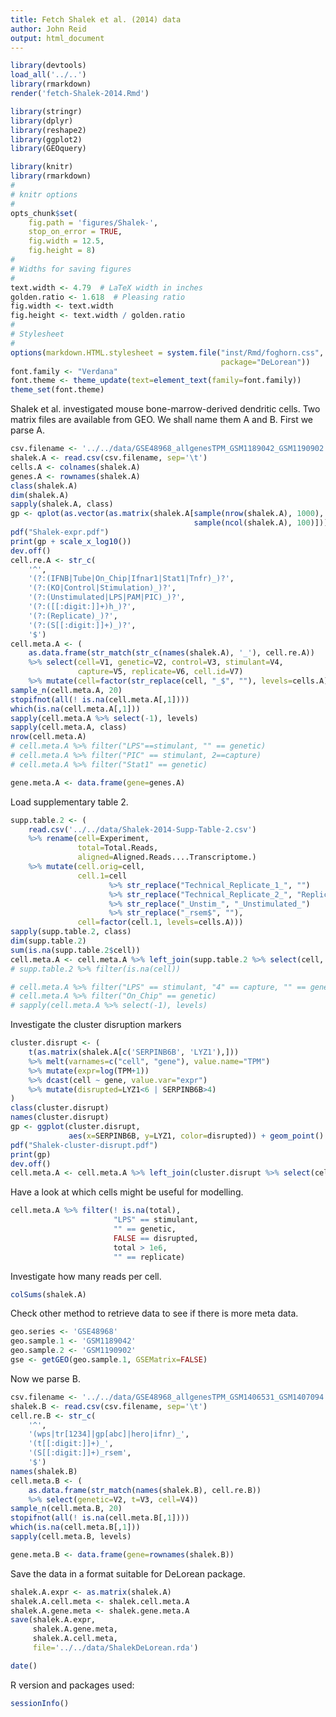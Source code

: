 ```yaml
---
title: Fetch Shalek et al. (2014) data
author: John Reid
output: html_document
---
```


```r
library(devtools)
load_all('../..')
library(rmarkdown)
render('fetch-Shalek-2014.Rmd')

```


```r
library(stringr)
library(dplyr)
library(reshape2)
library(ggplot2)
library(GEOquery)

```


```r
library(knitr)
library(rmarkdown)
#
# knitr options
#
opts_chunk$set(
    fig.path = 'figures/Shalek-',
    stop_on_error = TRUE,
    fig.width = 12.5,
    fig.height = 8)
#
# Widths for saving figures
#
text.width <- 4.79  # LaTeX width in inches
golden.ratio <- 1.618  # Pleasing ratio
fig.width <- text.width
fig.height <- text.width / golden.ratio
#
# Stylesheet
#
options(markdown.HTML.stylesheet = system.file("inst/Rmd/foghorn.css",
                                               package="DeLorean"))
font.family <- "Verdana"
font.theme <- theme_update(text=element_text(family=font.family))
theme_set(font.theme)

```



Shalek et al. investigated mouse bone-marrow-derived dendritic cells. Two
matrix files are available from GEO. We shall name them A and B. First we
parse A.
```r
csv.filename <- '../../data/GSE48968_allgenesTPM_GSM1189042_GSM1190902.txt.gz'
shalek.A <- read.csv(csv.filename, sep='\t')
cells.A <- colnames(shalek.A)
genes.A <- rownames(shalek.A)
class(shalek.A)
dim(shalek.A)
sapply(shalek.A, class)
gp <- qplot(as.vector(as.matrix(shalek.A[sample(nrow(shalek.A), 1000),
                                         sample(ncol(shalek.A), 100)])))
pdf("Shalek-expr.pdf")
print(gp + scale_x_log10())
dev.off()
cell.re.A <- str_c(
    '^',
    '(?:(IFNB|Tube|On_Chip|Ifnar1|Stat1|Tnfr)_)?',
    '(?:(KO|Control|Stimulation)_)?',
    '(?:(Unstimulated|LPS|PAM|PIC)_)?',
    '(?:([[:digit:]]+)h_)?',
    '(?:(Replicate)_)?',
    '(?:(S[[:digit:]]+)_)?',
    '$')
cell.meta.A <- (
    as.data.frame(str_match(str_c(names(shalek.A), '_'), cell.re.A))
    %>% select(cell=V1, genetic=V2, control=V3, stimulant=V4,
               capture=V5, replicate=V6, cell.id=V7)
    %>% mutate(cell=factor(str_replace(cell, "_$", ""), levels=cells.A)))
sample_n(cell.meta.A, 20)
stopifnot(all(! is.na(cell.meta.A[,1])))
which(is.na(cell.meta.A[,1]))
sapply(cell.meta.A %>% select(-1), levels)
sapply(cell.meta.A, class)
nrow(cell.meta.A)
# cell.meta.A %>% filter("LPS"==stimulant, "" == genetic)
# cell.meta.A %>% filter("PIC" == stimulant, 2==capture)
# cell.meta.A %>% filter("Stat1" == genetic)

gene.meta.A <- data.frame(gene=genes.A)

```


Load supplementary table 2.
```r
supp.table.2 <- (
    read.csv('../../data/Shalek-2014-Supp-Table-2.csv')
    %>% rename(cell=Experiment,
               total=Total.Reads,
               aligned=Aligned.Reads....Transcriptome.)
    %>% mutate(cell.orig=cell,
               cell.1=cell
                      %>% str_replace("Technical_Replicate_1_", "")
                      %>% str_replace("Technical_Replicate_2_", "Replicate_")
                      %>% str_replace("_Unstim_", "_Unstimulated_")
                      %>% str_replace("_rsem$", ""),
               cell=factor(cell.1, levels=cells.A)))
sapply(supp.table.2, class)
dim(supp.table.2)
sum(is.na(supp.table.2$cell))
cell.meta.A <- cell.meta.A %>% left_join(supp.table.2 %>% select(cell, total, aligned))
# supp.table.2 %>% filter(is.na(cell))

# cell.meta.A %>% filter("LPS" == stimulant, "4" == capture, "" == genetic)
# cell.meta.A %>% filter("On_Chip" == genetic)
# sapply(cell.meta.A %>% select(-1), levels)

```


Investigate the cluster disruption markers
```r
cluster.disrupt <- (
    t(as.matrix(shalek.A[c('SERPINB6B', 'LYZ1'),]))
    %>% melt(varnames=c("cell", "gene"), value.name="TPM")
    %>% mutate(expr=log(TPM+1))
    %>% dcast(cell ~ gene, value.var="expr")
    %>% mutate(disrupted=LYZ1<6 | SERPINB6B>4)
)
class(cluster.disrupt)
names(cluster.disrupt)
gp <- ggplot(cluster.disrupt,
             aes(x=SERPINB6B, y=LYZ1, color=disrupted)) + geom_point()
pdf("Shalek-cluster-disrupt.pdf")
print(gp)
dev.off()
cell.meta.A <- cell.meta.A %>% left_join(cluster.disrupt %>% select(cell, disrupted))

```


Have a look at which cells might be useful for modelling.
```r
cell.meta.A %>% filter(! is.na(total),
                       "LPS" == stimulant,
                       "" == genetic,
                       FALSE == disrupted,
                       total > 1e6,
                       "" == replicate)

```


Investigate how many reads per cell.
```r
colSums(shalek.A)
```


Check other method to retrieve data to see if there is more meta data.
```r
geo.series <- 'GSE48968'
geo.sample.1 <- 'GSM1189042'
geo.sample.2 <- 'GSM1190902'
gse <- getGEO(geo.sample.1, GSEMatrix=FALSE)

```


Now we parse B.
```r
csv.filename <- '../../data/GSE48968_allgenesTPM_GSM1406531_GSM1407094.txt.gz'
shalek.B <- read.csv(csv.filename, sep='\t')
cell.re.B <- str_c(
    '^',
    '(wps|tr[1234]|gp[abc]|hero|ifnr)_',
    '(t[[:digit:]]+)_',
    '(S[[:digit:]]+)_rsem',
    '$')
names(shalek.B)
cell.meta.B <- (
    as.data.frame(str_match(names(shalek.B), cell.re.B))
    %>% select(genetic=V2, t=V3, cell=V4))
sample_n(cell.meta.B, 20)
stopifnot(all(! is.na(cell.meta.B[,1])))
which(is.na(cell.meta.B[,1]))
sapply(cell.meta.B, levels)

gene.meta.B <- data.frame(gene=rownames(shalek.B))

```


Save the data in a format suitable for DeLorean package.
```r
shalek.A.expr <- as.matrix(shalek.A)
shalek.A.cell.meta <- shalek.cell.meta.A
shalek.A.gene.meta <- shalek.gene.meta.A
save(shalek.A.expr,
     shalek.A.gene.meta,
     shalek.A.cell.meta,
     file='../../data/ShalekDeLorean.rda')

```


```r
date()
```


R version and packages used:
```r
sessionInfo()
```
